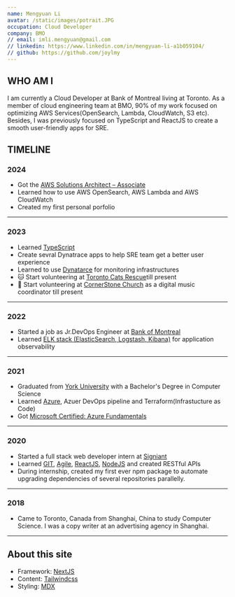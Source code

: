 ```yaml
---
name: Mengyuan Li
avatar: /static/images/potrait.JPG
occupation: Cloud Developer
company: BMO
// email: imli.mengyuan@gmail.com
// linkedin: https://www.linkedin.com/in/mengyuan-li-a1b059104/
// github: https://github.com/joylmy
---
```


## WHO AM I

I am currently a Cloud Developer at Bank of Montreal living at Toronto. As a member of cloud engineering team at BMO, 90% of my work focused on optimizing AWS Services(OpenSearch, Lambda, CloudWatch, S3 etc). Besides, I was previously focused on TypeScript and ReactJS to create a smooth user-friendly apps for SRE.

## TIMELINE

### 2024

- Got the [AWS Solutions Architect – Associate](https://www.credly.com/badges/8ac8dbba-19f8-467c-a951-01a145e216f7/linked_in_profile)
- Learned how to use AWS OpenSearch, AWS Lambda and AWS CloudWatch
- Created my first personal porfolio 

---
### 2023

- Learned [TypeScript](https://www.typescriptlang.org)
- Create sevral Dynatrace apps to help SRE team get a better user experience
- Learned to use [Dynatarce](https://www.dynatrace.com) for monitoring infrastructures
- 🐱 Start volunteering at [Toronto Cats Rescue](https://www.torontocatrescue.ca/)till present
- 🎹 Start volunteering at [CornerStone Church](https://cornerstonechurch.ca/?gad_source=1) as a digital music coordinator till present

---
### 2022

- Started a job as Jr.DevOps Engineer at [Bank of Montreal](https://www.bmo.com/en-ca/main/personal/)
- Learned [ELK stack (ElasticSearch, Logstash, Kibana)](https://www.elastic.co) for application observability

---
### 2021

- Graduated from [York University](https://www.yorku.ca/) with a Bachelor's Degree in Computer Science
- Learned [Azure](https://azure.microsoft.com/en-ca/get-started/azure-portal), Azuer DevOps pipeline and Terraform(Infrastucture as Code)
- Got [Microsoft Certified: Azure Fundamentals](https://www.credly.com/badges/641cc246-58f3-4d33-bd93-8982711da040?source=linked_in_profile)

---
### 2020

- Started a full stack web developer intern at [Signiant](https://www.signiant.com/)
- Learned [GIT](https://git-scm.com/), [Agile](https://www.agilealliance.org/agile101/), [ReactJS](https://react.dev/), [NodeJS](https://nodejs.org/en) and created RESTful APIs
- During internship, created my first ever npm package to automate upgrading dependencies of several repositories parallelly. 

---
### 2018

- Came to Toronto, Canada from Shanghai, China to study Computer Science. I was a copy writer at an advertising agency in Shanghai.

---

## About this site

- Framework: [NextJS](https://nextjs.org/)
- Content: [Tailwindcss](https://tailwindcss.com/)
- Styling: [MDX](https://mdxjs.com/)
